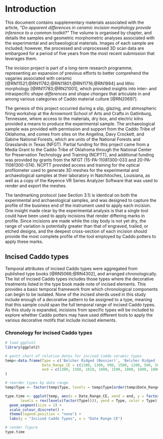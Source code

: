 # Introduction

This document contains supplementary materials associated with the article, _"Do apparent differences in ceramic incision morphology provide inference to a common toolkit?"_ The volume is organised by chapter, and details the samples and geometric morphometric analyses associated with the experimental and archaeological materials. Images of each sample are included; however, the processed and unprocessed 3D scan data are embargoed for a period of five years from the most recent submission that leverages them.

The incision project is part of a long-term research programme, representing an expansion of previous efforts to better comprehend the vagaries associated with ceramic [@RN11521;@RN11782;@RN11801;@RN11716;@RN1994] and lithic morphology [@RN11783;@RN21001], which provided insights into inter- and intraspecific _shape differences_ and _shape changes_ that articulate in and among various categories of Caddo material culture [@RN20697]. 

The genesis of this project occurred during a slip, glazing, and atmospheric firing workshop at the Arrowmont School of Arts and Crafts in Gatlinburg, Tennessee, where access to the materials, dry box, and electric kilns provided a means to produce the experimental sample. The archaeological sample was provided with permission and support from the Caddo Tribe of Oklahoma, and comes from sites on the Angelina, Davy Crockett, and Sabine National Forests, which are units of the National Forests and Grasslands in Texas (NFGT). Partial funding for this project came from a Media Grant to the Caddo Tribe of Oklahoma through the National Center for Preservation Technology and Training (NCPTT), and additional funding was provided by grants from the NFGT (15-PA-11081300-033 and 20-PA-11081300-074). NCPTT provided access and training for the optical profilometer used to generate 3D meshes for the experimental and archaeological samples at their laboratory in Natchitoches, Louisiana, as well as a copy of the Keyence VR Series Analyzer Software that was used to render and export the meshes.

The landmarking protocol (see Section 3.1) is identical on both the experimental and archaeological samples, and was designed to capture the profile of the business end of the instrument used to apply each incision. One insight made clear by the experimental analysis is that a single tool could have been used to apply incisions that render differing marks in profile. Since incisions are made while the clay body is not yet dry, the range of variation is potentially greater than that of engraved, trailed, or etched designs, and the deepest cross-section of each incision should provide the most complete profile of the tool employed by Caddo potters to apply these marks.

## Incised Caddo types

Temporal attributes of incised Caddo types were aggregated from published type books [@RN5066;@RN4302], and arranged chronologically. The list of incised Caddo types includes those types where the decorative treatments listed in the type book made note of incised elements. This provides a basic temporal framework from which chronological components can begin to be isolated. None of the incised sherds used in this study include enough of a decorative pattern to be assigned to a type, meaning that this sample could span the full temporal range of incised Caddo types. As this study is expanded, incisions from specific types will be included to explore whether Caddo potters may have used different tools to apply the various decorative motifs that include incised elements.

### Chronology for incised Caddo types

```r
# load ggplot2
library(ggplot2)

# gantt chart of relative dates for incised Caddo ceramic types
temp<-data.frame(Type = c('Belcher Ridged (Bossier)', 'Belcher Ridged (Belcher)', 'Canton Incised', 'Clements Brushed', 'Cowhide Stamped', 'Crockett Curvilinear Incised', 'Davis Incised', 'Dunkin Incised', 'East Incised', 'Foster Trailed-Incised', 'Fulton Aspect Effigy Bowls', 'Haley Complicated Incised', 'Harleton Appliqued', 'Hudson Engraved', 'Karnack Brushed-Incised', 'Kiam Incised', 'Maydelle Incised', 'Military Road Incised', 'Nash Neck Banded', 'Pease Brushed-Incised', 'Pennington Punctated-Incised', 'Spiro Engraved', 'Weches Fingernail Impressed'), # canton/east incised types date to AD 1000, but were modified to 990-1010 so that it would show on the gantt chart
                 Date_Range_CE = c(1100, 1300, 990, 1500, 1200, 500, 500, 500, 990, 1200, 1200, 800, 1200, 1500, 1200, 500, 1200, 1200, 1400, 1100, 500, 500, 500), # in years CE
                 end = c(1300, 1500, 1010, 1800, 1500, 1000, 1000, 1000, 1010, 1600, 1700, 1200, 1500, 1800, 1500, 1200, 1500, 1500, 1700, 1300, 1000, 1000, 1000) # in years CE
)

# reorder types by date range
temp$Type <- factor(temp$Type, levels = temp$Type[order(temp$Date_Range_CE)])

type.time <- ggplot(temp, aes(x = Date_Range_CE, xend = end, y = factor(Type, 
       levels = rev(levels(factor(Type)))), yend = Type, color = Type)) +
  geom_segment(size = 2) +
  scale_colour_discrete() +
  theme(legend.position = "none") +
  labs(y = "Incised Caddo Types", x = "Date Range CE")

# render figure
type.time
```

